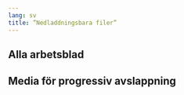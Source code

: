 ```yaml
---
lang: sv
title: ”Nedladdningsbara filer”
---
```


## Alla arbetsblad

## Media för progressiv avslappning